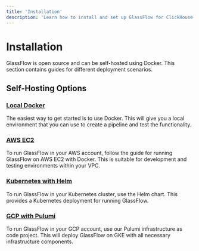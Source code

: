 ```yaml
---
title: 'Installation'
description: 'Learn how to install and set up GlassFlow for ClickHouse Streaming ETL'
---
```


# Installation

GlassFlow is open source and can be self-hosted using Docker. This section contains guides for different deployment scenarios.

## Self-Hosting Options

### [Local Docker](/installation/self-host/local-docker)

The easiest way to get started is to use Docker. This will give you a local environment that you can use to create a pipeline and test the functionality.

### [AWS EC2](/installation/self-host/aws-ec2)

To run GlassFlow in your AWS account, follow the guide for running GlassFlow on AWS EC2 with Docker. This is suitable for development and testing environments within your VPC.

### [Kubernetes with Helm](/installation/self-host/kubernetes-helm)

To run GlassFlow in your Kubernetes cluster, use the Helm chart. This provides a Kubernetes deployment for running GlassFlow.

### [GCP with Pulumi](/installation/self-host/gcp-pulumi)

To run GlassFlow in your GCP account, use our Pulumi infrastructure as code project. This will deploy GlassFlow on GKE with all necessary infrastructure components.